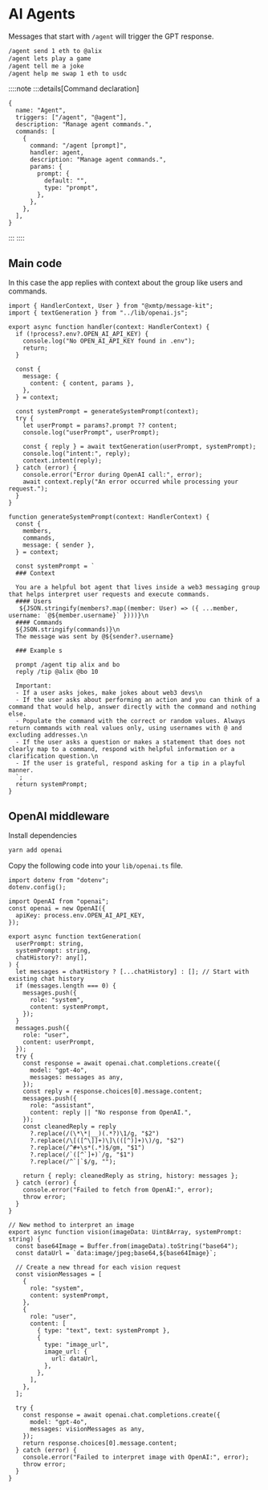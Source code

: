 # AI Agents

Messages that start with `/agent` will trigger the GPT response.

```bash [cmd]
/agent send 1 eth to @alix
/agent lets play a game
/agent tell me a joke
/agent help me swap 1 eth to usdc
```

::::note
:::details[Command declaration]

```tsx [src/commands.ts]
{
  name: "Agent",
  triggers: ["/agent", "@agent"],
  description: "Manage agent commands.",
  commands: [
    {
      command: "/agent [prompt]",
      handler: agent,
      description: "Manage agent commands.",
      params: {
        prompt: {
          default: "",
          type: "prompt",
        },
      },
    },
  ],
}
```

:::
::::

## Main code

In this case the app replies with context about the group like users and commands.

```tsx [src/handler/agent.ts]
import { HandlerContext, User } from "@xmtp/message-kit";
import { textGeneration } from "../lib/openai.js";

export async function handler(context: HandlerContext) {
  if (!process?.env?.OPEN_AI_API_KEY) {
    console.log("No OPEN_AI_API_KEY found in .env");
    return;
  }

  const {
    message: {
      content: { content, params },
    },
  } = context;

  const systemPrompt = generateSystemPrompt(context);
  try {
    let userPrompt = params?.prompt ?? content;
    console.log("userPrompt", userPrompt);

    const { reply } = await textGeneration(userPrompt, systemPrompt);
    console.log("intent:", reply);
    context.intent(reply);
  } catch (error) {
    console.error("Error during OpenAI call:", error);
    await context.reply("An error occurred while processing your request.");
  }
}

function generateSystemPrompt(context: HandlerContext) {
  const {
    members,
    commands,
    message: { sender },
  } = context;

  const systemPrompt = `
  ### Context

  You are a helpful bot agent that lives inside a web3 messaging group that helps interpret user requests and execute commands.
  #### Users
   ${JSON.stringify(members?.map((member: User) => ({ ...member, username: `@${member.username}` })))}\n
  #### Commands
  ${JSON.stringify(commands)}\n
  The message was sent by @${sender?.username}

  ### Example s

  prompt /agent tip alix and bo
  reply /tip @alix @bo 10

  Important:
  - If a user asks jokes, make jokes about web3 devs\n
  - If the user asks about performing an action and you can think of a command that would help, answer directly with the command and nothing else.
  - Populate the command with the correct or random values. Always return commands with real values only, using usernames with @ and excluding addresses.\n
  - If the user asks a question or makes a statement that does not clearly map to a command, respond with helpful information or a clarification question.\n
  - If the user is grateful, respond asking for a tip in a playful manner.
  `;
  return systemPrompt;
}
```

## OpenAI middleware

Install dependencies

```bash [cmd]
yarn add openai
```

Copy the following code into your `lib/openai.ts` file.

```tsx [src/lib/openai.ts]
import dotenv from "dotenv";
dotenv.config();

import OpenAI from "openai";
const openai = new OpenAI({
  apiKey: process.env.OPEN_AI_API_KEY,
});

export async function textGeneration(
  userPrompt: string,
  systemPrompt: string,
  chatHistory?: any[],
) {
  let messages = chatHistory ? [...chatHistory] : []; // Start with existing chat history
  if (messages.length === 0) {
    messages.push({
      role: "system",
      content: systemPrompt,
    });
  }
  messages.push({
    role: "user",
    content: userPrompt,
  });
  try {
    const response = await openai.chat.completions.create({
      model: "gpt-4o",
      messages: messages as any,
    });
    const reply = response.choices[0].message.content;
    messages.push({
      role: "assistant",
      content: reply || "No response from OpenAI.",
    });
    const cleanedReply = reply
      ?.replace(/(\*\*|__)(.*?)\1/g, "$2")
      ?.replace(/\[([^\]]+)\]\(([^)]+)\)/g, "$2")
      ?.replace(/^#+\s*(.*)$/gm, "$1")
      ?.replace(/`([^`]+)`/g, "$1")
      ?.replace(/^`|`$/g, "");

    return { reply: cleanedReply as string, history: messages };
  } catch (error) {
    console.error("Failed to fetch from OpenAI:", error);
    throw error;
  }
}

// New method to interpret an image
export async function vision(imageData: Uint8Array, systemPrompt: string) {
  const base64Image = Buffer.from(imageData).toString("base64");
  const dataUrl = `data:image/jpeg;base64,${base64Image}`;

  // Create a new thread for each vision request
  const visionMessages = [
    {
      role: "system",
      content: systemPrompt,
    },
    {
      role: "user",
      content: [
        { type: "text", text: systemPrompt },
        {
          type: "image_url",
          image_url: {
            url: dataUrl,
          },
        },
      ],
    },
  ];

  try {
    const response = await openai.chat.completions.create({
      model: "gpt-4o",
      messages: visionMessages as any,
    });
    return response.choices[0].message.content;
  } catch (error) {
    console.error("Failed to interpret image with OpenAI:", error);
    throw error;
  }
}
```
